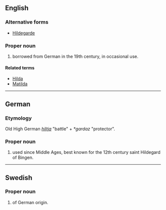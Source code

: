 ==English==
{{wikipedia|Hildegard of Bingen}}

===Alternative forms===
* [[Hildegarde]]

===Proper noun===
{{en-proper noun}}

# {{given name|female|from=Germanic languages}} borrowed from German in the 19th century, in occasional use.

====Related terms====
* [[Hilda]]
* [[Matilda]]

----

==German==

===Etymology===
Old High German ''[[hiltja]]'' "battle" + ''*gardaz'' "protector".

===Proper noun===
{{head|de|proper noun}}

# {{given name|female|lang=de}} used since Middle Ages, best known for the 12th century saint Hildegard of Bingen.

----

==Swedish==

===Proper noun===
{{head|sv|proper noun}}

# {{given name|female|lang=sv}} of German origin.
